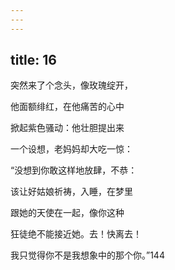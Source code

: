 ```yaml
---
---
---
```

title: 16
---




突然来了个念头，像玫瑰绽开，

他面额绯红，在他痛苦的心中

掀起紫色骚动：他壮胆提出来

一个设想，老妈妈却大吃一惊：

“没想到你敢这样地放肆，不恭：

该让好姑娘祈祷，入睡，在梦里

跟她的天使在一起，像你这种

狂徒绝不能接近她。去！快离去！

我只觉得你不是我想象中的那个你。”144